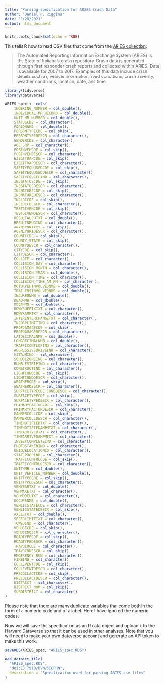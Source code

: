 ```yaml
---
title: "Parsing specification for ARIES Crash Data"
author: "Daniel P. Riggins"
date: "1/28/2021"
output: html_document
---
```


```r
knitr::opts_chunk$set(echo = TRUE)
```

This tells R how to read CSV files that come from the [ARIES collection](https://hub.mph.in.gov/dataset/aries-crash-data-2007-2017):

>The Automated Reporting Information Exchange System (ARIES) is the State of Indiana’s crash repository. Crash data is generated through first responder crash reports and collected within ARIES. Data is available for 2007 to 2017. Examples of this data include crash details such as, vehicle information, road conditions, crash severity, weather conditions, location, date, and time.

```r
library(tidyverse)
library(dataverse)
```

```r

ARIES_spec <- cols(
    INDEXING_NUMBER = col_double(),
    INDIVIDUAL_MR_RECORD = col_double(),
    UNIT_MR_NUMBER = col_double(),
    STATUSCDE = col_character(),
    PERSONNMB = col_double(),
    PERSONTYPECDE = col_skip(),
    PERSONTYPEDESCR = col_character(),
    GENDERCDE = col_character(),
    AGE_GRP = col_character(),
    POSINVEHCDE = col_skip(),
    POSINVEHDESCR = col_character(),
    EJECTTRAPCDE = col_skip(),
    EJECTTRAPDESCR = col_character(),
    SAFETYEQUUSEDCDE = col_skip(),
    SAFETYEQUUSEDDESCR = col_character(),
    SAFETYEQUEFFIND = col_character(),
    INJSTATUSCDE = col_skip(),
    INJSTATUSDESCR = col_character(),
    INJNATURECDE = col_skip(),
    INJNATUREDESCR = col_character(),
    INJLOCCDE = col_skip(),
    INJLOCCDESCR = col_character(),
    TESTGIVENCDE = col_skip(),
    TESTGIVENDESCR = col_character(),
    RESULTALCHTXT = col_double(),
    RESULTDRUGIND = col_character(),
    AGENCYORITXT = col_skip(),
    AGENCYORIDESCR = col_character(),
    COUNTYCDE = col_skip(),
    COUNTY_STATE = col_skip(),
    COUNTYDESCR = col_character(),
    CITYCDE = col_skip(),
    CITYDESCR = col_character(),
    COLLDTE = col_character(),
    COLLISION_DAY = col_character(),
    COLLISION_MONTH = col_character(),
    COLLISION_YEAR = col_double(),
    COLLISION_TIME = col_character(),
    COLLISION_TIME_AM_PM = col_character(),
    MOTORVEHINVOLVEDNMB = col_double(),
    TRAILERSINVOLVEDNMB = col_double(),
    INJUREDNMB = col_double(),
    DEADNMB = col_double(),
    DEERNMB = col_double(),
    RDWYSUFFIXTXT = col_character(),
    RDWYRAMPTXT = col_character(),
    INTERINTERCHANGETXT = col_character(),
    INCORPLIMITIND = col_character(),
    PROPDAMAGECDE = col_skip(),
    PROPDAMAGEDESCR = col_character(),
    LATDECIMALNMB = col_double(),
    LONGDECIMALNMB = col_double(),
    TRAFFICCNTLOPIND = col_character(),
    AGGRESSIVEDRIVEIND = col_character(),
    HITRUNIND = col_character(),
    SCHOOLZONEIND = col_character(),
    RUMBLESTRIPIND = col_character(),
    CONSTRUCTIND = col_character(),
    LIGHTCONDCDE = col_skip(),
    LIGHTCONDDESCR = col_character(),
    WEATHERCDE = col_skip(),
    WEATHERDESCR = col_character(),
    SURFACETYPECDE_CONDDESCR = col_character(),
    SURFACETYPECDE = col_skip(),
    SURFACETYPEDESCR = col_character(),
    PRIMARYFACTORCDE = col_skip(),
    PRIMARYFACTORDESCR = col_character(),
    MANNERCOLLCDE = col_skip(),
    MANNERCOLLDESCR = col_character(),
    TIMENOTIFIEDTXT = col_character(),
    TIMENOTIFIEDAMPMTXT = col_character(),
    TIMEARRIVEDTXT = col_character(),
    TIMEARRIVEDAMPMTXT = col_character(),
    INVESTCOMPLETEIND = col_character(),
    PHOTOSTAKENIND = col_character(),
    UNIQUELOCATIONID = col_character(),
    STATEPROPIND = col_character(),
    TRAFFICCNTRLCDE = col_skip(),
    TRAFFICCNTRLDESCR = col_character(),
    UNITNMB = col_double(),
    UNIT_VEHICLE_NUMBER = col_double(),
    UNITTYPECDE = col_skip(),
    UNITTYPEDESCR = col_character(),
    VEHYEARTXT = col_double(),
    VEHMAKETXT = col_character(),
    VEHMODELTXT = col_character(),
    OCCUPSNMB = col_double(),
    VEHLICSTATECDE = col_character(),
    VEHLICSTATEDESCR = col_skip(),
    AXELSTXT = col_double(),
    SPEEDLIMITTXT = col_character(),
    TOWEDIND = col_character(),
    VEHUSECDE = col_skip(),
    VEHUSEDESCR = col_character(),
    ROADTYPECDE = col_skip(),
    ROADTYPEDESCR = col_character(),
    TRAVDIRCDE = col_character(),
    TRAVDIRDESCR = col_skip(),
    EMGERENCY_RUN = col_character(),
    FIREIND = col_character(),
    COLLEVENTCDE = col_skip(),
    COLLEVENTDESCR = col_character(),
    PRECOLLACTCDE = col_skip(),
    PRECOLLACTDESCR = col_character(),
    DISTRICT = col_character(),
    DISTRICT_NUM = col_skip(),
    SUBDISTRICT = col_character()
)

```

Please note that there are many duplicate variables that come both in the form of a numeric code and of a label. Here I have ignored the numeric codes.

Now we will save the specification as an R data object and upload it to the [Harvard Dataverse]("https://dataverse.harvard.edu") so that it can be used in other analyses. Note that you will need to make your own dataverse account and generate an API token to make this work.

```r
saveRDS(ARIES_spec, "ARIES_spec.RDS")

add_dataset_file(
  "ARIES_spec.RDS",
  "doi:10.7910/DVN/3ICPHN",
  description = "Specification used for parsing ARIES csv files"
)
```

